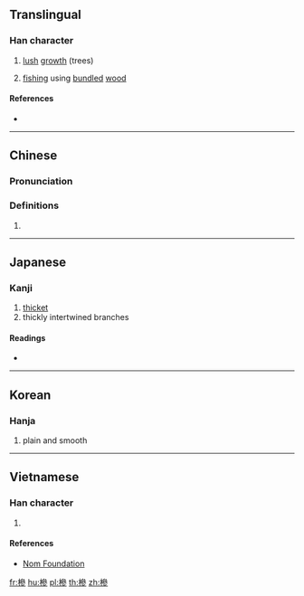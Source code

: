 ==Translingual==

===Han character===
{{Han char|rn=75|rad=木|as=11|sn=15|four=43922|canj=DIIH|ids=⿰木參}}

# [[lush]] [[growth]] (trees)
# {{lb|zh|archaic}} [[fishing]] using [[bundle]]d [[wood]]

====References====
* {{Han ref|kx=0547.130|dkj=15370|dj=0935.110|hdz=21286.010|uh=69EE|ud=27118|bh=E5DB|bd=58843}}

----

==Chinese==
{{zh-forms|s=椮}}

===Pronunciation===
{{zh-pron
|m=sēn,shěn
|c=sam1,sam6
|mc=y
|oc=y
|ma=
|cat=n
}}

===Definitions===
# {{rfdef|lang=zh}}

----

==Japanese==

===Kanji===
{{ja-kanji|grade=|rs=木11}}

# [[thicket]]
# thickly intertwined branches

====Readings====
* {{ja-readings|on=[[しん]] (shin), [[さん]] (san), [[せん]] (sen)|kun=}}

----

==Korean==

===Hanja===
{{ko-hanja|hangeul=삼|rv=sam|mr=sam}}

# plain and smooth

----

==Vietnamese==

===Han character===
{{vi-hantu|rs=木11|sim}}

# {{defn|lang=vi|sort=木11}}

====References====
*[http://nomfoundation.org/common/nom_details.php?codepoint=69ee Nom Foundation]

[[fr:槮]]
[[hu:槮]]
[[pl:槮]]
[[th:槮]]
[[zh:槮]]